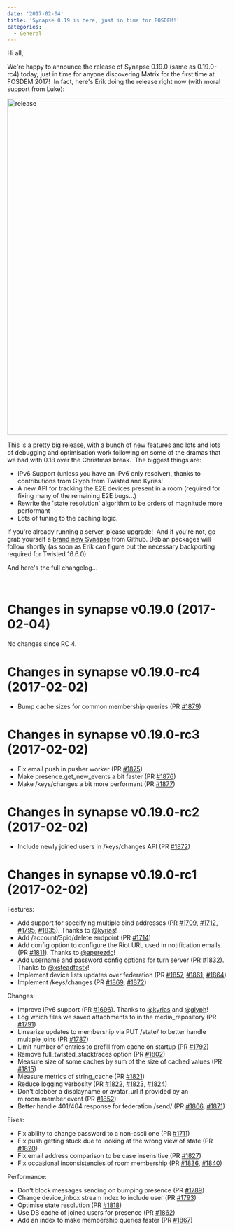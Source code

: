 ```yaml
---
date: '2017-02-04'
title: 'Synapse 0.19 is here, just in time for FOSDEM!'
categories:
  - General
---
```


Hi all,

We're happy to announce the release of Synapse 0.19.0 (same as 0.19.0-rc4) today, just in time for anyone discovering Matrix for the first time at FOSDEM 2017!  In fact, here's Erik doing the release right now (with moral support from Luke):

<img class="aligncenter size-large wp-image-1900" src="https://matrix.org/blog/wp-content/uploads/2017/02/release-1024x768.jpg" alt="release" width="1024" height="768" />

This is a pretty big release, with a bunch of new features and lots and lots of debugging and optimisation work following on some of the dramas that we had with 0.18 over the Christmas break.  The biggest things are:
<ul>
 	<li>IPv6 Support (unless you have an IPv6 only resolver), thanks to contributions from Glyph from Twisted and Kyrias!</li>
 	<li>A new API for tracking the E2E devices present in a room (required for fixing many of the remaining E2E bugs...)</li>
 	<li>Rewrite the 'state resolution' algorithm to be orders of magnitude more performant</li>
 	<li>Lots of tuning to the caching logic.</li>
</ul>
If you're already running a server, please upgrade!  And if you're not, go grab yourself a <a href="https://github.com/matrix-org/synapse">brand new Synapse</a> from Github. Debian packages will follow shortly (as soon as Erik can figure out the necessary backporting required for Twisted 16.6.0)

And here's the full changelog...

&nbsp;
<div class="release-header">
<h1 class="release-title">Changes in synapse v0.19.0 (2017-02-04)</h1>
</div>
<div class="markdown-body">

No changes since RC 4.
<h1>Changes in synapse v0.19.0-rc4 (2017-02-02)</h1>
<ul>
 	<li>Bump cache sizes for common membership queries (PR <a class="issue-link js-issue-link" href="https://github.com/matrix-org/synapse/pull/1879" data-url="https://github.com/matrix-org/synapse/issues/1879" data-id="204961298" data-error-text="Failed to load issue title" data-permission-text="Issue title is private">#1879</a>)</li>
</ul>
<h1>Changes in synapse v0.19.0-rc3 (2017-02-02)</h1>
<ul>
 	<li>Fix email push in pusher worker (PR <a class="issue-link js-issue-link" href="https://github.com/matrix-org/synapse/pull/1875" data-url="https://github.com/matrix-org/synapse/issues/1875" data-id="204840617" data-error-text="Failed to load issue title" data-permission-text="Issue title is private">#1875</a>)</li>
 	<li>Make presence.get_new_events a bit faster (PR <a class="issue-link js-issue-link" href="https://github.com/matrix-org/synapse/pull/1876" data-url="https://github.com/matrix-org/synapse/issues/1876" data-id="204868725" data-error-text="Failed to load issue title" data-permission-text="Issue title is private">#1876</a>)</li>
 	<li>Make /keys/changes a bit more performant (PR <a class="issue-link js-issue-link" href="https://github.com/matrix-org/synapse/pull/1877" data-url="https://github.com/matrix-org/synapse/issues/1877" data-id="204905372" data-error-text="Failed to load issue title" data-permission-text="Issue title is private">#1877</a>)</li>
</ul>
<h1>Changes in synapse v0.19.0-rc2 (2017-02-02)</h1>
<ul>
 	<li>Include newly joined users in /keys/changes API (PR <a class="issue-link js-issue-link" href="https://github.com/matrix-org/synapse/pull/1872" data-url="https://github.com/matrix-org/synapse/issues/1872" data-id="204651600" data-error-text="Failed to load issue title" data-permission-text="Issue title is private">#1872</a>)</li>
</ul>
<h1>Changes in synapse v0.19.0-rc1 (2017-02-02)</h1>
Features:
<ul>
 	<li>Add support for specifying multiple bind addresses (PR <a class="issue-link js-issue-link" href="https://github.com/matrix-org/synapse/pull/1709" data-url="https://github.com/matrix-org/synapse/issues/1709" data-id="196299310" data-error-text="Failed to load issue title" data-permission-text="Issue title is private">#1709</a>, <a class="issue-link js-issue-link" href="https://github.com/matrix-org/synapse/pull/1712" data-url="https://github.com/matrix-org/synapse/issues/1712" data-id="196557084" data-error-text="Failed to load issue title" data-permission-text="Issue title is private">#1712</a>, <a class="issue-link js-issue-link" href="https://github.com/matrix-org/synapse/pull/1795" data-url="https://github.com/matrix-org/synapse/issues/1795" data-id="199882750" data-error-text="Failed to load issue title" data-permission-text="Issue title is private">#1795</a>, <a class="issue-link js-issue-link" href="https://github.com/matrix-org/synapse/pull/1835" data-url="https://github.com/matrix-org/synapse/issues/1835" data-id="202121261" data-error-text="Failed to load issue title" data-permission-text="Issue title is private">#1835</a>). Thanks to <a class="user-mention" href="https://github.com/kyrias">@kyrias</a>!</li>
 	<li>Add /account/3pid/delete endpoint (PR <a class="issue-link js-issue-link" href="https://github.com/matrix-org/synapse/pull/1714" data-url="https://github.com/matrix-org/synapse/issues/1714" data-id="196744832" data-error-text="Failed to load issue title" data-permission-text="Issue title is private">#1714</a>)</li>
 	<li>Add config option to configure the Riot URL used in notification emails (PR <a class="issue-link js-issue-link" title="Allow configuring the Riot URL used in notification emails" href="https://github.com/matrix-org/synapse/pull/1811" data-id="200657367" data-error-text="Failed to load issue title" data-permission-text="Issue title is private">#1811</a>). Thanks to <a class="user-mention" href="https://github.com/aperezdc">@aperezdc</a>!</li>
 	<li>Add username and password config options for turn server (PR <a class="issue-link js-issue-link" href="https://github.com/matrix-org/synapse/pull/1832" data-url="https://github.com/matrix-org/synapse/issues/1832" data-id="201858252" data-error-text="Failed to load issue title" data-permission-text="Issue title is private">#1832</a>). Thanks to <a class="user-mention" href="https://github.com/xsteadfastx">@xsteadfastx</a>!</li>
 	<li>Implement device lists updates over federation (PR <a class="issue-link js-issue-link" href="https://github.com/matrix-org/synapse/pull/1857" data-url="https://github.com/matrix-org/synapse/issues/1857" data-id="203413361" data-error-text="Failed to load issue title" data-permission-text="Issue title is private">#1857</a>, <a class="issue-link js-issue-link" href="https://github.com/matrix-org/synapse/pull/1861" data-url="https://github.com/matrix-org/synapse/issues/1861" data-id="204067531" data-error-text="Failed to load issue title" data-permission-text="Issue title is private">#1861</a>, <a class="issue-link js-issue-link" href="https://github.com/matrix-org/synapse/pull/1864" data-url="https://github.com/matrix-org/synapse/issues/1864" data-id="204251726" data-error-text="Failed to load issue title" data-permission-text="Issue title is private">#1864</a>)</li>
 	<li>Implement /keys/changes (PR <a class="issue-link js-issue-link" href="https://github.com/matrix-org/synapse/pull/1869" data-url="https://github.com/matrix-org/synapse/issues/1869" data-id="204547521" data-error-text="Failed to load issue title" data-permission-text="Issue title is private">#1869</a>, <a class="issue-link js-issue-link" href="https://github.com/matrix-org/synapse/pull/1872" data-url="https://github.com/matrix-org/synapse/issues/1872" data-id="204651600" data-error-text="Failed to load issue title" data-permission-text="Issue title is private">#1872</a>)</li>
</ul>
Changes:
<ul>
 	<li>Improve IPv6 support (PR <a class="issue-link js-issue-link" href="https://github.com/matrix-org/synapse/pull/1696" data-url="https://github.com/matrix-org/synapse/issues/1696" data-id="195001361" data-error-text="Failed to load issue title" data-permission-text="Issue title is private">#1696</a>). Thanks to <a class="user-mention" href="https://github.com/kyrias">@kyrias</a> and <a class="user-mention" href="https://github.com/glyph">@glyph</a>!</li>
 	<li>Log which files we saved attachments to in the media_repository (PR <a class="issue-link js-issue-link" href="https://github.com/matrix-org/synapse/pull/1791" data-url="https://github.com/matrix-org/synapse/issues/1791" data-id="199834508" data-error-text="Failed to load issue title" data-permission-text="Issue title is private">#1791</a>)</li>
 	<li>Linearize updates to membership via PUT /state/ to better handle multiple joins (PR <a class="issue-link js-issue-link" href="https://github.com/matrix-org/synapse/pull/1787" data-url="https://github.com/matrix-org/synapse/issues/1787" data-id="199625078" data-error-text="Failed to load issue title" data-permission-text="Issue title is private">#1787</a>)</li>
 	<li>Limit number of entries to prefill from cache on startup (PR <a class="issue-link js-issue-link" href="https://github.com/matrix-org/synapse/pull/1792" data-url="https://github.com/matrix-org/synapse/issues/1792" data-id="199837759" data-error-text="Failed to load issue title" data-permission-text="Issue title is private">#1792</a>)</li>
 	<li>Remove full_twisted_stacktraces option (PR <a class="issue-link js-issue-link" href="https://github.com/matrix-org/synapse/pull/1802" data-url="https://github.com/matrix-org/synapse/issues/1802" data-id="200333064" data-error-text="Failed to load issue title" data-permission-text="Issue title is private">#1802</a>)</li>
 	<li>Measure size of some caches by sum of the size of cached values (PR <a class="issue-link js-issue-link" href="https://github.com/matrix-org/synapse/pull/1815" data-url="https://github.com/matrix-org/synapse/issues/1815" data-id="201019660" data-error-text="Failed to load issue title" data-permission-text="Issue title is private">#1815</a>)</li>
 	<li>Measure metrics of string_cache (PR <a class="issue-link js-issue-link" href="https://github.com/matrix-org/synapse/pull/1821" data-url="https://github.com/matrix-org/synapse/issues/1821" data-id="201347397" data-error-text="Failed to load issue title" data-permission-text="Issue title is private">#1821</a>)</li>
 	<li>Reduce logging verbosity (PR <a class="issue-link js-issue-link" href="https://github.com/matrix-org/synapse/pull/1822" data-url="https://github.com/matrix-org/synapse/issues/1822" data-id="201347914" data-error-text="Failed to load issue title" data-permission-text="Issue title is private">#1822</a>, <a class="issue-link js-issue-link" href="https://github.com/matrix-org/synapse/pull/1823" data-url="https://github.com/matrix-org/synapse/issues/1823" data-id="201350918" data-error-text="Failed to load issue title" data-permission-text="Issue title is private">#1823</a>, <a class="issue-link js-issue-link" href="https://github.com/matrix-org/synapse/pull/1824" data-url="https://github.com/matrix-org/synapse/issues/1824" data-id="201351456" data-error-text="Failed to load issue title" data-permission-text="Issue title is private">#1824</a>)</li>
 	<li>Don't clobber a displayname or avatar_url if provided by an m.room.member event (PR <a class="issue-link js-issue-link" href="https://github.com/matrix-org/synapse/pull/1852" data-url="https://github.com/matrix-org/synapse/issues/1852" data-id="202898869" data-error-text="Failed to load issue title" data-permission-text="Issue title is private">#1852</a>)</li>
 	<li>Better handle 401/404 response for federation /send/ (PR <a class="issue-link js-issue-link" href="https://github.com/matrix-org/synapse/pull/1866" data-url="https://github.com/matrix-org/synapse/issues/1866" data-id="204298485" data-error-text="Failed to load issue title" data-permission-text="Issue title is private">#1866</a>, <a class="issue-link js-issue-link" href="https://github.com/matrix-org/synapse/pull/1871" data-url="https://github.com/matrix-org/synapse/issues/1871" data-id="204619103" data-error-text="Failed to load issue title" data-permission-text="Issue title is private">#1871</a>)</li>
</ul>
Fixes:
<ul>
 	<li>Fix ability to change password to a non-ascii one (PR <a class="issue-link js-issue-link" href="https://github.com/matrix-org/synapse/pull/1711" data-url="https://github.com/matrix-org/synapse/issues/1711" data-id="196303488" data-error-text="Failed to load issue title" data-permission-text="Issue title is private">#1711</a>)</li>
 	<li>Fix push getting stuck due to looking at the wrong view of state (PR <a class="issue-link js-issue-link" href="https://github.com/matrix-org/synapse/pull/1820" data-url="https://github.com/matrix-org/synapse/issues/1820" data-id="201302378" data-error-text="Failed to load issue title" data-permission-text="Issue title is private">#1820</a>)</li>
 	<li>Fix email address comparison to be case insensitive (PR <a class="issue-link js-issue-link" href="https://github.com/matrix-org/synapse/pull/1827" data-url="https://github.com/matrix-org/synapse/issues/1827" data-id="201573837" data-error-text="Failed to load issue title" data-permission-text="Issue title is private">#1827</a>)</li>
 	<li>Fix occasional inconsistencies of room membership (PR <a class="issue-link js-issue-link" href="https://github.com/matrix-org/synapse/pull/1836" data-url="https://github.com/matrix-org/synapse/issues/1836" data-id="202122666" data-error-text="Failed to load issue title" data-permission-text="Issue title is private">#1836</a>, <a class="issue-link js-issue-link" href="https://github.com/matrix-org/synapse/pull/1840" data-url="https://github.com/matrix-org/synapse/issues/1840" data-id="202175956" data-error-text="Failed to load issue title" data-permission-text="Issue title is private">#1840</a>)</li>
</ul>
Performance:
<ul>
 	<li>Don't block messages sending on bumping presence (PR <a class="issue-link js-issue-link" href="https://github.com/matrix-org/synapse/pull/1789" data-url="https://github.com/matrix-org/synapse/issues/1789" data-id="199812171" data-error-text="Failed to load issue title" data-permission-text="Issue title is private">#1789</a>)</li>
 	<li>Change device_inbox stream index to include user (PR <a class="issue-link js-issue-link" href="https://github.com/matrix-org/synapse/pull/1793" data-url="https://github.com/matrix-org/synapse/issues/1793" data-id="199845292" data-error-text="Failed to load issue title" data-permission-text="Issue title is private">#1793</a>)</li>
 	<li>Optimise state resolution (PR <a class="issue-link js-issue-link" title=" Optimise state resolution" href="https://github.com/matrix-org/synapse/pull/1818" data-id="201285644" data-error-text="Failed to load issue title" data-permission-text="Issue title is private">#1818</a>)</li>
 	<li>Use DB cache of joined users for presence (PR <a class="issue-link js-issue-link" href="https://github.com/matrix-org/synapse/pull/1862" data-url="https://github.com/matrix-org/synapse/issues/1862" data-id="204068613" data-error-text="Failed to load issue title" data-permission-text="Issue title is private">#1862</a>)</li>
 	<li>Add an index to make membership queries faster (PR <a class="issue-link js-issue-link" href="https://github.com/matrix-org/synapse/pull/1867" data-url="https://github.com/matrix-org/synapse/issues/1867" data-id="204327354" data-error-text="Failed to load issue title" data-permission-text="Issue title is private">#1867</a>)</li>
</ul>
</div>